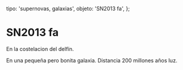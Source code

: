 
  tipo: 'supernovas, galaxias',
  objeto: 'SN2013 fa',
};

# SN2013 fa

En la costelacion del delfín.

<Imagen
  src="registro/sn2013-fa_20121200_2013fa-2013-09-10-u.jpg"
  fecha="20121200"
/>

En una pequeña pero bonita galaxia. Distancia 200 millones años luz.